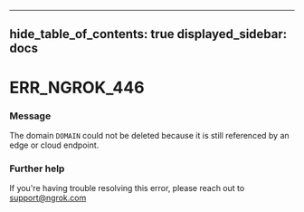 

---
hide_table_of_contents: true
displayed_sidebar: docs
---


# ERR_NGROK_446

### Message
The domain `DOMAIN` could not be deleted because it is still referenced by an edge or cloud endpoint.

<ErrorDetails />



### Further help
If you're having trouble resolving this error, please reach out to [support@ngrok.com](mailto:support@ngrok.com?subject=Help%20with%20ERR_NGROK_446)

